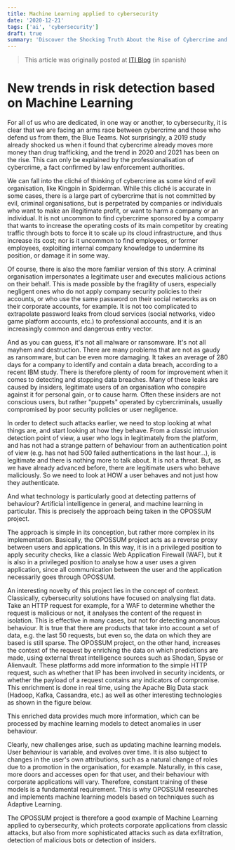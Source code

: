 ```yaml
---
title: Machine Learning applied to cybersecurity
date: '2020-12-21'
tags: ['ai', 'cybersecurity']
draft: true
summary: 'Discover the Shocking Truth About the Rise of Cybercrime and How AI is Changing the Game!'
---
```


> This article was originally posted at [ITI Blog](https://www.iti.es/blog/machine-learning-aplicado-a-ciberseguridad/) (in spanish)

# New trends in risk detection based on Machine Learning

For all of us who are dedicated, in one way or another, to cybersecurity, it is clear that we are facing an arms
race between cybercrime and those who defend us from them, the Blue Teams. Not surprisingly, a 2019 study already
shocked us when it found that cybercrime already moves more money than drug trafficking, and the trend in 2020
and 2021 has been on the rise. This can only be explained by the professionalisation of cybercrime, a fact
confirmed by law enforcement authorities.

We can fall into the cliché of thinking of cybercrime as some kind of evil organisation, like Kingpin in Spiderman.
While this cliché is accurate in some cases, there is a large part of cybercrime that is not committed by evil,
criminal organisations, but is perpetrated by companies or individuals who want to make an illegitimate profit, or
want to harm a company or an individual. It is not uncommon to find cybercrime sponsored by a company that wants
to increase the operating costs of its main competitor by creating traffic through bots to force it to scale up
its cloud infrastructure, and thus increase its cost; nor is it uncommon to find employees, or former employees,
exploiting internal company knowledge to undermine its position, or damage it in some way.

Of course, there is also the more familiar version of this story. A criminal organisation impersonates a legitimate
user and executes malicious actions on their behalf. This is made possible by the fragility of users, especially
negligent ones who do not apply company security policies to their accounts, or who use the same password on their
social networks as on their corporate accounts, for example. It is not too complicated to extrapolate password
leaks from cloud services (social networks, video game platform accounts, etc.) to professional accounts, and it
is an increasingly common and dangerous entry vector.

And as you can guess, it's not all malware or ransomware. It's not all mayhem and destruction. There are many
problems that are not as gaudy as ransomware, but can be even more damaging. It takes an average of 280 days for a
company to identify and contain a data breach, according to a recent IBM study. There is therefore plenty of room
for improvement when it comes to detecting and stopping data breaches. Many of these leaks are caused by insiders,
legitimate users of an organisation who conspire against it for personal gain, or to cause harm. Often these
insiders are not conscious users, but rather "puppets" operated by cybercriminals, usually compromised by poor
security policies or user negligence.

In order to detect such attacks earlier, we need to stop looking at what things are, and start looking at how they
behave. From a classic intrusion detection point of view, a user who logs in legitimately from the platform, and
has not had a strange pattern of behaviour from an authentication point of view (e.g. has not had 500 failed
authentications in the last hour...), is legitimate and there is nothing more to talk about. It is not a threat.
But, as we have already advanced before, there are legitimate users who behave maliciously. So we need to look at
HOW a user behaves and not just how they authenticate.

And what technology is particularly good at detecting patterns of behaviour? Artificial intelligence in general,
and machine learning in particular. This is precisely the approach being taken in the OPOSSUM project.

The approach is simple in its conception, but rather more complex in its implementation. Basically, the OPOSSUM
project acts as a reverse proxy between users and applications. In this way, it is in a privileged position to
apply security checks, like a classic Web Application Firewall (WAF), but it is also in a privileged position to
analyse how a user uses a given application, since all communication between the user and the application
necessarily goes through OPOSSUM.

An interesting novelty of this project lies in the concept of context. Classically, cybersecurity solutions have
focused on analysing flat data. Take an HTTP request for example, for a WAF to determine whether the request is
malicious or not, it analyses the content of the request in isolation. This is effective in many cases, but not
for detecting anomalous behaviour. It is true that there are products that take into account a set of data, e.g.
the last 50 requests, but even so, the data on which they are based is still sparse. The OPOSSUM project, on the
other hand, increases the context of the request by enriching the data on which predictions are made, using
external threat intelligence sources such as Shodan, Spyse or Alienvault. These platforms add more information
to the simple HTTP request, such as whether that IP has been involved in security incidents, or whether the
payload of a request contains any indicators of compromise. This enrichment is done in real time, using the
Apache Big Data stack (Hadoop, Kafka, Cassandra, etc.) as well as other interesting technologies as shown in the
figure below.

This enriched data provides much more information, which can be processed by machine learning models to detect
anomalies in user behaviour.

Clearly, new challenges arise, such as updating machine learning models. User behaviour is variable, and evolves
over time. It is also subject to changes in the user's own attributions, such as a natural change of roles due to
a promotion in the organisation, for example. Naturally, in this case, more doors and accesses open for that user,
and their behaviour with corporate applications will vary. Therefore, constant training of these models is a
fundamental requirement. This is why OPOSSUM researches and implements machine learning models based on techniques
such as Adaptive Learning.

The OPOSSUM project is therefore a good example of Machine Learning applied to cybersecurity, which protects
corporate applications from classic attacks, but also from more sophisticated attacks such as data exfiltration,
detection of malicious bots or detection of insiders.
